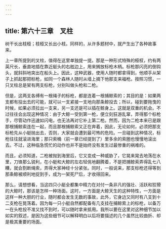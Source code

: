 ```yaml
---
---
---
```

title: 第六十三章　叉柱
---






树干长出枝桠；枝桠又长出小枝。同样的，从许多题材中，就产生出了各种故事来。

上一章所提到的叉柱，值得在这里单独提一提。那是一种形式特殊的桠杈，约有两英尺长，垂直地插在靠近艇头的右舷边上，用来搁放标枪木柄。标枪那闪亮的倒钩头，就斜斜地突出在船头上。因此，这种武器，使用人随时都拿得到，他顺手从架子上抓起那把标枪，如同一个森林人随时从墙上摘下他那支来福枪。按照习惯，一只叉柱总是架有两支标枪，分别叫做头枪和二枪。

但是，这两支各缚有一根绳子的标枪，都是连着一根捕鲸索的；其目的是：如果两支都有投出去的可能，就可以一支紧接一支地向那条鲸投去；所以，碰到要拖曳的时候，如果必须拉出一支来，另一支还是可以插在鲸身上。这就是双重的机会。不过往往会出现这种情况：由于大鲸一受到第一枪，便立刻狂游乱窜，弄得那个标枪手，尽管动作迅速如闪电，也无法再对它补上第二枪。然而，因为二枪本来已是跟那根捕鲸索连在一起，而且那根捕鲸索又正在奔着，因此，无论如何，必须把那支标枪先从小艇抛出去，否则，大家就会遭到最可怖的危险。一旦碰到这种情况，标枪往往就滚进海里；那只索桶（前一章已经提到了）里多余的索圈也慢慢地滚出去。不过，这种临急慌忙的动作也并不是始终没有发生过最惨重的祸难的。

而且，必须知道，二枪被抛到海里后，它又变成一种威胁了，它晃来晃去地荡在水里，刀锋那么锐利，在小艇和大鲸的左右轻佻地翻腾着，不是把捕鲸索弄得乱七八糟，就会割断绳索，弄得大家神经十分紧张。同时，一般说来，那支标枪还得等到那条鲸被顺利地捉到手，成为一架死尸后，才收得回来。

那么，请想想看，当这四只小艇全都集中精力在对付一条非凡的强壮、活跃和狡猾的大鲸时，那该是怎样一种场面。这时，一方面是大鲸天生的这种特性，一方面是这样一种大胆的行业，随时都会发生无数的事故，此外，它身边又同时有八支到十二支枪在晃荡着。因为每一只小艇自然都配备有几支挂在捕鲸索上的标枪，以备万一在头枪投不准又找不到时，可以随时拿来抵用。我所以要在这里对这种细节加以如实的叙述，是因为这些细节可以解释明白以后将要描述的几个虽然比较曲折、却是极其重要的场面。